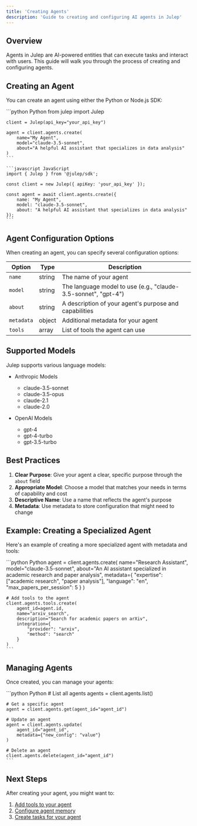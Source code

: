 ```yaml
---
title: 'Creating Agents'
description: 'Guide to creating and configuring AI agents in Julep'
---
```


## Overview

Agents in Julep are AI-powered entities that can execute tasks and interact with users. This guide will walk you through the process of creating and configuring agents.

## Creating an Agent

You can create an agent using either the Python or Node.js SDK:

<CodeGroup>
    ```python Python
    from julep import Julep

    client = Julep(api_key="your_api_key")

    agent = client.agents.create(
        name="My Agent",
        model="claude-3.5-sonnet",
        about="A helpful AI assistant that specializes in data analysis"
    )
    ```

    ```javascript JavaScript
    import { Julep } from '@julep/sdk';

    const client = new Julep({ apiKey: 'your_api_key' });

    const agent = await client.agents.create({
        name: "My Agent",
        model: "claude-3.5-sonnet",
        about: "A helpful AI assistant that specializes in data analysis"
    });
    ```
</CodeGroup>

## Agent Configuration Options

When creating an agent, you can specify several configuration options:

| Option | Type | Description |
|--------|------|-------------|
| `name` | string | The name of your agent |
| `model` | string | The language model to use (e.g., "claude-3.5-sonnet", "gpt-4") |
| `about` | string | A description of your agent's purpose and capabilities |
| `metadata` | object | Additional metadata for your agent |
| `tools` | array | List of tools the agent can use |

## Supported Models

Julep supports various language models:

- Anthropic Models
  - claude-3.5-sonnet
  - claude-3.5-opus
  - claude-2.1
  - claude-2.0
  
- OpenAI Models
  - gpt-4
  - gpt-4-turbo
  - gpt-3.5-turbo

## Best Practices

1. **Clear Purpose**: Give your agent a clear, specific purpose through the `about` field
2. **Appropriate Model**: Choose a model that matches your needs in terms of capability and cost
3. **Descriptive Name**: Use a name that reflects the agent's purpose
4. **Metadata**: Use metadata to store configuration that might need to change

## Example: Creating a Specialized Agent

Here's an example of creating a more specialized agent with metadata and tools:

<CodeGroup>
    ```python Python
    agent = client.agents.create(
        name="Research Assistant",
        model="claude-3.5-sonnet",
        about="An AI assistant specialized in academic research and paper analysis",
        metadata={
            "expertise": ["academic research", "paper analysis"],
            "language": "en",
            "max_papers_per_session": 5
        }
    )

    # Add tools to the agent
    client.agents.tools.create(
        agent_id=agent.id,
        name="arxiv_search",
        description="Search for academic papers on arXiv",
        integration={
            "provider": "arxiv",
            "method": "search"
        }
    )
    ```
</CodeGroup>

## Managing Agents

Once created, you can manage your agents:

<CodeGroup>
    ```python Python
    # List all agents
    agents = client.agents.list()

    # Get a specific agent
    agent = client.agents.get(agent_id="agent_id")

    # Update an agent
    agent = client.agents.update(
        agent_id="agent_id",
        metadata={"new_config": "value"}
    )

    # Delete an agent
    client.agents.delete(agent_id="agent_id")
    ```
</CodeGroup>

## Next Steps

After creating your agent, you might want to:

1. [Add tools to your agent](/building-blocks/agents/agent-tools)
2. [Configure agent memory](/building-blocks/agents/agent-memory)
3. [Create tasks for your agent](/building-blocks/tasks/task-basics) 